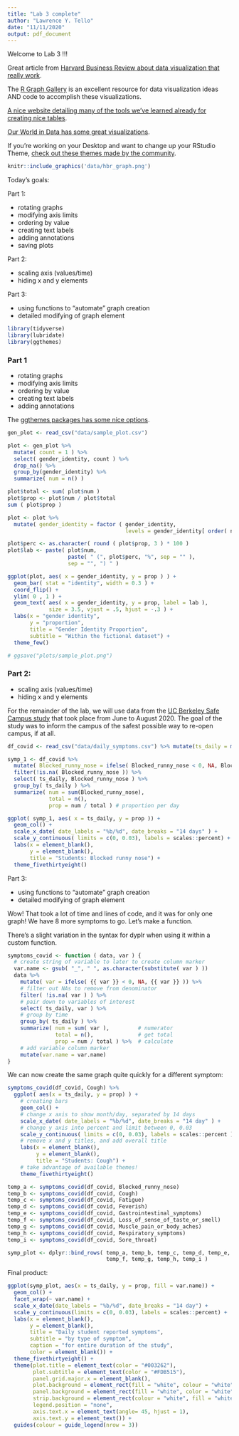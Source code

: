 ```yaml
---
title: "Lab 3 complete"
author: "Lawrence Y. Tello"
date: "11/11/2020"
output: pdf_document
---
```


Welcome to Lab 3 !!!

Great article from [Harvard Business Review about data visualization that really work](https://hbr.org/2016/06/visualizations-that-really-work).

The [R Graph Gallery](https://www.r-graph-gallery.com/index.html) is an excellent resource for data visualization ideas AND code to accomplish these visualizations.

[A nice website detailing many of the tools we've learned already for creating nice tables](https://rfortherestofus.com/2019/11/how-to-make-beautiful-tables-in-r/).

[Our World in Data has some great visualizations](https://ourworldindata.org/).

If you're working on your Desktop and want to change up your RStudio Theme, [check out these themes made by the community](https://tmtheme-editor.herokuapp.com/#!/editor/theme/Monokai).

```r
knitr::include_graphics('data/hbr_graph.png')
```

\newpage 

Today's goals:

Part 1:

* rotating graphs
* modifying axis limits
* ordering by value 
* creating text labels 
* adding annotations
* saving plots

Part 2:

* scaling axis (values/time)
* hiding x and y elements

Part 3:

* using functions to "automate" graph creation
* detailed modifying of graph element

\newpage 

```r
library(tidyverse)
library(lubridate)
library(ggthemes)
```

### Part 1

* rotating graphs
* modifying axis limits
* ordering by value 
* creating text labels 
* adding annotations

The [ggthemes packages has some nice options](https://yutannihilation.github.io/allYourFigureAreBelongToUs/ggthemes/).

```r
gen_plot <- read_csv("data/sample_plot.csv")

plot <- gen_plot %>%
  mutate( count = 1 ) %>% 
  select( gender_identity, count ) %>%
  drop_na() %>%
  group_by(gender_identity) %>%
  summarize( num = n() ) 

plot$total <- sum( plot$num )
plot$prop <- plot$num / plot$total
sum ( plot$prop ) 

plot <- plot %>%
  mutate( gender_identity = factor ( gender_identity, 
                                     levels = gender_identity[ order( num ) ] ))

plot$perc <- as.character( round ( plot$prop, 3 ) * 100 )
plot$lab <- paste( plot$num,
                   paste( " (", plot$perc, "%", sep = "" ),
                   sep = "", ") " )

ggplot(plot, aes( x = gender_identity, y = prop ) ) + 
  geom_bar( stat = "identity", width = 0.3 ) +
  coord_flip() +
  ylim( 0 , 1 ) +
  geom_text( aes( x = gender_identity, y = prop, label = lab ),
             size = 3.5, vjust = .5, hjust = -.3 ) +
  labs(x = "gender identity", 
       y = "proportion",
       title = "Gender Identity Proportion",
       subtitle = "Within the fictional dataset") +
  theme_few()

# ggsave("plots/sample_plot.png")
```

\newpage

### Part 2:

* scaling axis (values/time)
* hiding x and y elements

For the remainder of the lab, we will use data from the [UC Berkeley Safe Campus study](https://publichealth.berkeley.edu/covid-19/safe-campus-initiative/charts-and-graphs/) that took place from June to August 2020. The goal of the study was to inform the campus of the safest possible way to re-open campus, if at all. 

```r
df_covid <- read_csv("data/daily_symptoms.csv") %>% mutate(ts_daily = mdy(ts_daily))

symp_1 <- df_covid %>%
  mutate( Blocked_runny_nose = ifelse( Blocked_runny_nose < 0, NA, Blocked_runny_nose )) %>%
  filter(!is.na( Blocked_runny_nose )) %>%
  select( ts_daily, Blocked_runny_nose ) %>%
  group_by( ts_daily ) %>%
  summarize( num = sum(Blocked_runny_nose),
             total = n(),
             prop = num / total ) # proportion per day

ggplot( symp_1, aes( x = ts_daily, y = prop )) +
  geom_col() + 
  scale_x_date( date_labels = "%b/%d", date_breaks = "14 days" ) +
  scale_y_continuous( limits = c(0, 0.03), labels = scales::percent) +
  labs(x = element_blank(),
       y = element_blank(),
       title = "Students: Blocked runny nose") +
  theme_fivethirtyeight()
```

\newpage

Part 3:

* using functions to "automate" graph creation
* detailed modifying of graph element

Wow! That took a lot of time and lines of code, and it was for only one graph! We have 8 more symptoms to go. Let's make a function.

There's a slight variation in the syntax for dyplr when using it within a custom function.

```r
symptoms_covid <- function ( data, var ) {
  # create string of variable to later to create column marker
  var.name <- gsub( "_", " ", as.character(substitute( var ) ))
  data %>%
    mutate( var = ifelse( {{ var }} < 0, NA, {{ var }} )) %>%
    # filter out NAs to remove from denominator
    filter( !is.na( var ) ) %>%
    # pair down to variables of interest
    select( ts_daily, var ) %>%
    # group by time
    group_by( ts_daily ) %>%
    summarize( num = sum( var ),         # numerator
               total = n(),              # get total
               prop = num / total ) %>%  # calculate
    # add variable column marker
    mutate(var.name = var.name)
}
```

We can now create the same graph quite quickly for a different symptom:

```r
symptoms_covid(df_covid, Cough) %>%
  ggplot( aes(x = ts_daily, y = prop) ) +
    # creating bars
    geom_col() +
    # change x axis to show month/day, separated by 14 days
    scale_x_date( date_labels = "%b/%d", date_breaks = "14 day" ) +
    # change y axis into percent and limit between 0, 0.03
    scale_y_continuous( limits = c(0, 0.03), labels = scales::percent ) +
    # remove x and y titles, and add overall title
    labs(x = element_blank(),
         y = element_blank(),
         title = "Students: Cough") +
    # take advantage of available themes!
    theme_fivethirtyeight()

```

\newpage

```r
temp_a <- symptoms_covid(df_covid, Blocked_runny_nose)
temp_b <- symptoms_covid(df_covid, Cough)
temp_c <- symptoms_covid(df_covid, Fatigue)
temp_d <- symptoms_covid(df_covid, Feverish)
temp_e <- symptoms_covid(df_covid, Gastrointestinal_symptoms)
temp_f <- symptoms_covid(df_covid, Loss_of_sense_of_taste_or_smell)
temp_g <- symptoms_covid(df_covid, Muscle_pain_or_body_aches)
temp_h <- symptoms_covid(df_covid, Respiratory_symptoms)
temp_i <- symptoms_covid(df_covid, Sore_throat)

symp_plot <- dplyr::bind_rows( temp_a, temp_b, temp_c, temp_d, temp_e,
                               temp_f, temp_g, temp_h, temp_i )
```

\newpage

Final product:

```r
ggplot(symp_plot, aes(x = ts_daily, y = prop, fill = var.name)) +
  geom_col() +
  facet_wrap(~ var.name) +
  scale_x_date(date_labels = "%b/%d", date_breaks = "14 day") +
  scale_y_continuous(limits = c(0, 0.03), labels = scales::percent) +
  labs(x = element_blank(), 
       y = element_blank(), 
       title = "Daily student reported symptoms",
       subtitle = "by type of symptom",
       caption = "for entire duration of the study",
       color = element_blank()) +
  theme_fivethirtyeight() +
  theme(plot.title = element_text(color = "#003262"),
        plot.subtitle = element_text(color = "#FDB515"),
        panel.grid.major.x = element_blank(),
        plot.background = element_rect(fill = "white", colour = "white"),
        panel.background = element_rect(fill = "white", color = "white"),
        strip.background = element_rect(colour = "white", fill = "white"),
        legend.position = "none",
        axis.text.x = element_text(angle= 45, hjust = 1),
        axis.text.y = element_text()) +
  guides(colour = guide_legend(nrow = 3)) 
```
